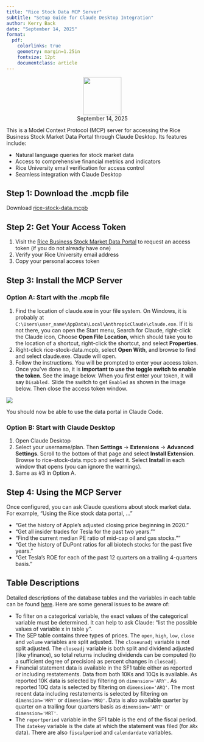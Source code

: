 ```yaml
---
title: "Rice Stock Data MCP Server"
subtitle: "Setup Guide for Claude Desktop Integration"
author: Kerry Back
date: "September 14, 2025"
format:
  pdf:
    colorlinks: true
    geometry: margin=1.25in
    fontsize: 12pt
    documentclass: article
---
```


```{=latex}
\begin{center}
\includegraphics[height=120pt]{rice-business-transparent-final.png}
\end{center}
```

```{=html}
<div style="text-align: center;">
  <img src="rice-business-transparent-final.png" style="height: 100px;" />
</div>
```



```{=html}
<div style="text-align: center;">
September 14, 2025
</div>
```

This is a Model Context Protocol (MCP) server for accessing the Rice Business Stock Market Data Portal through Claude Desktop. Its features include:

- Natural language queries for stock market data
- Access to comprehensive financial metrics and indicators
- Rice University email verification for access control
- Seamless integration with Claude Desktop


## Step 1: Download the .mcpb file

Download [rice-stock-data.mcpb](https://data-portal.rice-business.org/rice-stock-data.mcpb)

## Step 2: Get Your Access Token

1. Visit the [Rice Business Stock Market Data Portal](https://data-portal.rice-business.org) to request an access token (if you do not already have one)
2. Verify your Rice University email address
3. Copy your personal access token


## Step 3: Install the MCP Server

### Option A: Start with the .mcpb file

1. Find the location of claude.exe in your file system.  On Windows, it is probably at `C:\Users\user_name\AppData\Local\AnthropicClaude\claude.exe`.  If it is not there, you can open the Start menu,  Search for Claude, right-click the Claude icon, Choose **Open File Location**, which should take you to the location of a shortcut, right-click the shortcut, and select **Properties**. 
2. Right-click rice-stock-data.mcpb, select **Open With**, and browse to find and select claude.exe. Claude will open. 
3. Follow the instructions.  You will be prompted to enter your access token.  Once you've done so, it is **important to use the toggle switch to enable the token**.  See the image below.  When you first enter your token, it will say `Disabled.`  Slide the switch to get `Enabled` as shown in the image below.  Then close the access token window.

![](images/EnableMCP.png)

You should now be able to use the data portal in Claude Code.


### Option B: Start with Claude Desktop

1. Open Claude Desktop
2. Select your username/plan.  Then **Settings** → **Extensions** → **Advanced Settings**.  Scroll to the bottom of that page and select **Install Extension**.  Browse to rice-stock-data.mpcb and select it.  Select **Install** in each window that opens (you can ignore the warnings).
3.  Same as #3 in Option A.

## Step 4: Using the MCP Server

Once configured, you can ask Claude questions about stock market data.  For example, "Using the Rice stock data portal, ..."

- "Get the history of Apple's adjusted closing price beginning in 2020."
- "Get all insider trades for Tesla for the past two years.""
- "Find the current median PE ratio of mid-cap oil and gas stocks.""
- "Get the history of DuPont ratios for all biotech stocks for the past five years."
- "Get Tesla's ROE for each of the past 12 quarters on a trailing 4-quarters basis."


## Table Descriptions

Detailed descriptions of the database tables and the variables in each table can be found [here](https://portal-guide.rice-business.org). Here are some general issues to be aware of:

- To filter on a categorical variable, the exact values of the categorical variable must be determined. It can help to ask Claude: "list the possible values of variable x in table y".
- The SEP table contains three types of prices. The `open`, `high`, `low`, `close` and `volume` variables are split adjusted. The `closeunadj` variable is not split adjusted. The `closeadj` variable is both split and dividend adjusted (like yfinance), so total returns including dividends can be computed (to a sufficient degree of precision) as percent changes in `closeadj`.
- Financial statement data is available in the SF1 table either as reported or including restatements. Data from both 10Ks and 10Qs is available. As reported 10K data is selected by filtering on `dimension='ARY'`. As reported 10Q data is selected by filtering on `dimension='ARQ'`. The most recent data including restatements is selected by filtering on `dimension='MRY'` or `dimension='MRQ'`. Data is also available quarter by quarter on a trailing four quarters basis as `dimension='ART'` or `dimension='MRT'`.
- The `reportperiod` variable in the SF1 table is the end of the fiscal period. The `datekey` variable is the date at which the statement was filed (for `ARx` data). There are also `fiscalperiod` and `calendardate` variables.